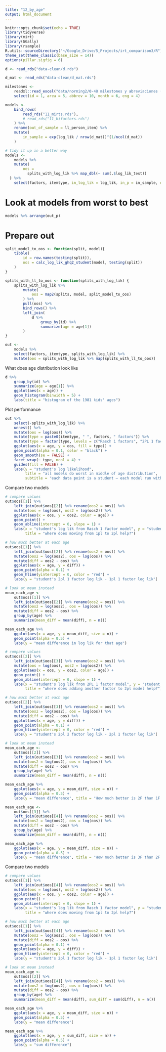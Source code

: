 ```yaml
---
title: "12_by_age"
output: html_document
---
```


```r
knitr::opts_chunk$set(echo = TRUE)
library(tidyverse)
library(mirt)
library(GGally)
library(rsample)
R.utils::sourceDirectory("~/Google_Drive/5_Projects/irt_comparison3/R")
theme_set(theme_classic(base_size = 14))
options(pillar.sigfig = 6)

d <- read_rds("data-clean/d.rds")

d_mat <- read_rds("data-clean/d_mat.rds")

milestones <-
    readxl::read_excel("data/norming2/0-48 milestones y abreviaciones (viejos vs nuevos).xlsx") %>%
    select(id = 1, area = 5, abbrev = 10, month = 6, eng = 4)

models <- 
    bind_rows(
        read_rds("11_mirts.rds"),
        # read_rds("11_bifactors.rds")
    ) %>% 
    rename(out_of_sample = ll_person_item) %>% 
    mutate(
        in_sample = exp(log_lik / nrow(d_mat))^(1/ncol(d_mat))
    )

# tidy it up in a better way
models <- 
    models %>% 
    mutate(
        oos = 
          splits_with_log_lik %>% map_dbl(~ sum(.$log_lik_test))
  ) %>% 
    select(factors, itemtype, in_log_lik = log_lik, in_p = in_sample, out_log_lik = oos, out_p = out_of_sample, model_full, fscores, splits_with_log_lik)
```

# Look at models from worst to best

```r
models %>% arrange(out_p)
```

# Prepare out

```r
split_model_to_oos <- function(split, model){
    tibble(
        id = row.names(testing(split)),
        oos = calc_log_lik_ghq2_student(model, testing(split))
    )
}

splits_with_ll_to_oos <- function(splits_with_log_lik) {
    splits_with_log_lik %>% 
        mutate(
            oos = map2(splits, model, split_model_to_oos)
        ) %>% 
        pull(oos) %>% 
        bind_rows() %>% 
        left_join(
            d %>% 
                group_by(id) %>% 
                summarize(age = age[1])
        )
}

out <- 
    models %>% 
    select(factors, itemtype, splits_with_log_lik) %>% 
    mutate(oos = splits_with_log_lik %>% map(splits_with_ll_to_oos))
```

What does age distribution look like

```r
d %>% 
    group_by(id) %>% 
    summarize(age = age[1]) %>% 
    ggplot(aes(x = age)) +
    geom_histogram(binwidth = 5) +
    labs(title = "histogram of the 1981 kids' ages")
```

Plot performance

```r
out %>% 
    select(-splits_with_log_lik) %>% 
    unnest() %>% 
    mutate(oos = log(oos)) %>% 
    mutate(type = paste0(itemtype, " ", factors, " factors")) %>% 
    mutate(type = factor(type, levels = c("Rasch 1 factors", "2PL 1 factors", "2PL 2 factors", "2PL 3 factors"))) %>% 
    ggplot(aes(x = age, y = oos, fill = type)) +
    geom_point(alpha = 0.1, color = "black") +
    geom_smooth(se = FALSE) +
    facet_wrap(~ type, ncol = 4) +
    guides(fill = FALSE) +
    labs(y = "student's log likelihood",
         title = "all models do worst in middle of age distribution",
         subtitle = "each data point is a student — each model run with 6-fold cv")
```

Compare two models

```r
# compare values
out$oos[[1]] %>% 
    left_join(out$oos[[2]] %>% rename(oos2 = oos)) %>% 
    mutate(oos = log(oos), oos2 = log(oos2)) %>% 
    ggplot(aes(x = oos, y = oos2, color = age)) +
    geom_point() +
    geom_abline(intercept = 0, slope = 1) +
    labs(x = "student's log lik from Rasch 1 factor model", y = "student's log lik from 2PL 1 factor model",
         title = "where does moving from 1pl to 2pl help?")

# how much better at each age
out$oos[[1]] %>% 
    left_join(out$oos[[2]] %>% rename(oos2 = oos)) %>% 
    mutate(oos2 = log(oos2), oos = log(oos)) %>% 
    mutate(diff = oos2 - oos) %>% 
    ggplot(aes(x = age, y = diff)) +
    geom_point(alpha = 0.1) +
    geom_hline(yintercept = 0, color = "red") +
    labs(y = "student's 2pl 1 factor log lik - 1pl 1 factor log lik")

# look at mean instead
mean_each_age <- 
    out$oos[[1]] %>% 
    left_join(out$oos[[2]] %>% rename(oos2 = oos)) %>% 
    mutate(oos2 = log(oos2), oos = log(oos)) %>% 
    mutate(diff = oos2 - oos) %>% 
    group_by(age) %>% 
    summarize(mean_diff = mean(diff), n = n())

mean_each_age %>% 
    ggplot(aes(x = age, y = mean_diff, size = n)) +
    geom_point(alpha = 0.5) +
    labs(y = "mean difference in log lik for that age")
```

```r
# compare values
out$oos[[2]] %>% 
    left_join(out$oos[[3]] %>% rename(oos2 = oos)) %>% 
    mutate(oos = log(oos), oos2 = log(oos2)) %>% 
    ggplot(aes(x = oos, y = oos2, color = age)) +
    geom_point() +
    geom_abline(intercept = 0, slope = 1) +
    labs(x = "student's log lik from 2PL 1 factor model", y = "student's log lik from 2PL 2 factors model",
         title = "where does adding another factor to 2pl model help?")

# how much better at each age
out$oos[[2]] %>% 
    left_join(out$oos[[3]] %>% rename(oos2 = oos)) %>% 
    mutate(oos2 = log(oos2), oos = log(oos)) %>% 
    mutate(diff = oos2 - oos) %>% 
    ggplot(aes(x = age, y = diff)) +
    geom_point(alpha = 0.1) +
    geom_hline(yintercept = 0, color = "red") +
    labs(y = "student's 2pl 2 factor log lik - 2pl 1 factor log lik")

# look at mean instead
mean_each_age <- 
    out$oos[[2]] %>% 
    left_join(out$oos[[3]] %>% rename(oos2 = oos)) %>% 
    mutate(oos2 = log(oos2), oos = log(oos)) %>% 
    mutate(diff = oos2 - oos) %>% 
    group_by(age) %>% 
    summarize(mean_diff = mean(diff), n = n())

mean_each_age %>% 
    ggplot(aes(x = age, y = mean_diff, size = n)) +
    geom_point(alpha = 0.5) +
    labs(y = "mean difference", title = "How much better is 2F than 1F at each age?")

mean_each_age <- 
    out$oos[[3]] %>% 
    left_join(out$oos[[4]] %>% rename(oos2 = oos)) %>% 
    mutate(oos2 = log(oos2), oos = log(oos)) %>% 
    mutate(diff = oos2 - oos) %>% 
    group_by(age) %>% 
    summarize(mean_diff = mean(diff), n = n())

mean_each_age %>% 
    ggplot(aes(x = age, y = mean_diff, size = n)) +
    geom_point(alpha = 0.5) +
    labs(y = "mean difference", title = "How much better is 3F than 2F at each age?")
```

Compare two models

```r
# compare values
out$oos[[1]] %>% 
    left_join(out$oos[[4]] %>% rename(oos2 = oos)) %>% 
    mutate(oos = log(oos), oos2 = log(oos2)) %>% 
    ggplot(aes(x = oos, y = oos2, color = age)) +
    geom_point() +
    geom_abline(intercept = 0, slope = 1) +
    labs(x = "student's log lik from Rasch 1 factor model", y = "student's log lik from 2PL 1 factor model",
         title = "where does moving from 1pl to 2pl help?")

# how much better at each age
out$oos[[1]] %>% 
    left_join(out$oos[[4]] %>% rename(oos2 = oos)) %>% 
    mutate(oos2 = log(oos2), oos = log(oos)) %>% 
    mutate(diff = oos2 - oos) %>% 
    geom_point(alpha = 0.1) +
    ggplot(aes(x = age, y = diff)) +
    geom_hline(yintercept = 0, color = "red") +
    labs(y = "student's 2pl 1 factor log lik - 1pl 1 factor log lik")

# look at mean instead
mean_each_age <- 
    out$oos[[2]] %>% 
    left_join(out$oos[[4]] %>% rename(oos2 = oos)) %>% 
    mutate(oos2 = log(oos2), oos = log(oos)) %>% 
    mutate(diff = oos2 - oos) %>% 
    group_by(age) %>% 
    summarize(mean_diff = mean(diff), sum_diff = sum(diff), n = n())

mean_each_age %>% 
    ggplot(aes(x = age, y = mean_diff, size = n)) +
    geom_point(alpha = 0.5) +
    labs(y = "mean difference")

mean_each_age %>% 
    ggplot(aes(x = age, y = sum_diff, size = n)) +
    geom_point(alpha = 0.5) +
    labs(y = "sum difference")
```
